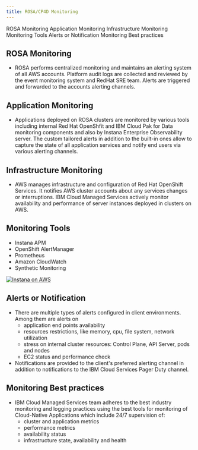 ```yaml
---
title: ROSA/CP4D Monitoring
---
```

<AnchorLinks>
  <AnchorLink> ROSA Monitoring </AnchorLink>
  <AnchorLink> Application Monitoring </AnchorLink>
  <AnchorLink> Infrastructure Monitoring </AnchorLink>
  <AnchorLink> Monitoring Tools</AnchorLink>
  <AnchorLink> Alerts or Notification </AnchorLink>
  <AnchorLink> Monitoring Best practices</AnchorLink>

</AnchorLinks>


## ROSA Monitoring
- ROSA performs centralized monitoring and maintains an alerting system of all AWS accounts.
Platform audit logs are collected and reviewed by the event monitoring system and RedHat SRE team.
Alerts are triggered and forwarded to the accounts alerting channels.

## Application Monitoring
- Applications deployed on ROSA clusters are monitored by various tools including internal Red Hat OpenShfit and IBM Cloud Pak for Data monitoring components and also by Instana Enterprise Observability server.  The custom tailored alerts in addition to the built-in ones allow to capture the state of all application services and notify end users via various alerting channels.

## Infrastructure Monitoring
- AWS manages infrastructure and configuration of Red Hat OpenShift Services. It notifies AWS cluster accounts about any services changes or interruptions.
IBM Cloud Managed Services actively monitor availability and performance of server instances deployed in clusters on AWS.


## Monitoring Tools
- Instana APM
- OpenShift AlertManager
- Prometheus
- Amazon CloudWatch
- Synthetic Monitoring    

[![Instana on AWS](https://img.youtube.com/vi/rofn7BQ5qxU/0.jpg)](https://www.youtube.com/watch?v=rofn7BQ5qxU)

## Alerts or Notification
- There are multiple types of alerts configured in client environments. Among them are alerts on
  - application end points availability
  - resources restrictions, like memory, cpu, file system, network utilization
  - stress on internal cluster resources: Control Plane, API Server, pods and nodes
  - EC2 status and performance check 
- Notifications are provided to the client's preferred alerting channel in addition to notifications to the IBM Cloud Services Pager Duty channel.

## Monitoring Best practices
- IBM Cloud Managed Services team adheres to the best industry monitoring and logging practices using the best tools for monitoring of Cloud-Native Applications which include 24/7 supervision of:
  - cluster and application metrics
  - performance metrics
  - availability status
  - infrastructure state, availability and health


